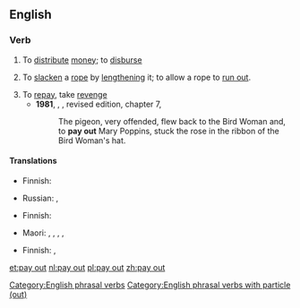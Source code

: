 {{also|payout}}
==English==

===Verb===
{{en-verb|pays out|paying out|paid out|past2=payed out|past2_qual=rare}}

# To [[distribute]] [[money]]; to [[disburse]]
# {{lb|en|nautical}} To [[slacken]] a [[rope]] by [[lengthen]]ing it; to allow a rope to [[run out]].
# To [[repay]], take [[revenge]]
#* '''1981''', {{w|P. L. Travers}}, ''{{w|Mary Poppins}}'', revised edition, chapter 7,
#*: The pigeon, very offended, flew back to the Bird Woman and, to '''pay out''' Mary Poppins, stuck the rose in the ribbon of the Bird Woman's hat.

====Translations====
{{trans-top|to distribute money; to disburse}}
* Finnish: {{t+|fi|maksaa}}
{{trans-mid}}
* Russian: {{t+|ru|выпла́чивать|impf}}, {{t+|ru|вы́платить|pf}}
{{trans-bottom}}

{{trans-top|nautical: to slacken by lengthening}}
* Finnish: {{t|fi|[[antaa]] [[löysä|löysää]]}}
{{trans-mid}}
* Maori: {{t|mi|kautuku}} {{qualifier|refers to a rope}}, {{t|mi|whakahoro}}, {{t|mi|whakahoro}}, {{t|mi|whakahorohoro}}, {{t|mi|hoka}}
{{trans-bottom}}

{{trans-top|to repay, take revenge}}
* Finnish: {{t|fi|maksaa potut pottuina}}, {{t+|fi|kostaa}}
{{trans-mid}}
{{trans-bottom}}

[[Category:English phrasal verbs]]
[[Category:English phrasal verbs with particle (out)]]

[[et:pay out]]
[[nl:pay out]]
[[pl:pay out]]
[[zh:pay out]]